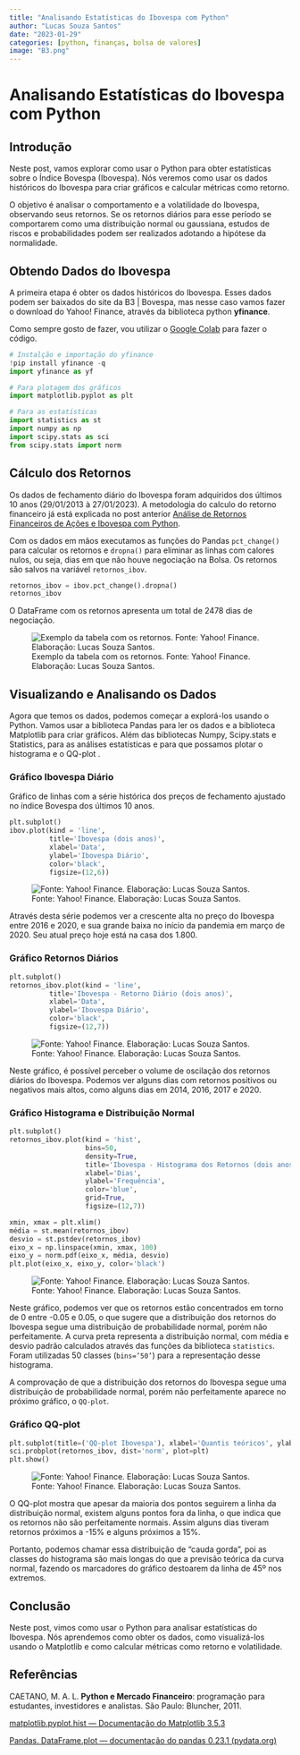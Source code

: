 ```yaml
---
title: "Analisando Estatísticas do Ibovespa com Python"
author: "Lucas Souza Santos"
date: "2023-01-29"
categories: [python, finanças, bolsa de valores]
image: "B3.png"
---
```


# Analisando Estatísticas do Ibovespa com Python

## Introdução

Neste post, vamos explorar como usar o Python para obter estatísticas sobre o Índice Bovespa (Ibovespa). Nós veremos como usar os dados históricos do Ibovespa para criar gráficos e calcular métricas como retorno.

O objetivo é analisar o comportamento e a volatilidade do Ibovespa, observando seus retornos. Se os retornos diários para esse período se comportarem como uma distribuição normal ou gaussiana, estudos de riscos e probabilidades podem ser realizados adotando a hipótese da normalidade.

## Obtendo Dados do Ibovespa

A primeira etapa é obter os dados históricos do Ibovespa. Esses dados podem ser baixados do site da B3 | Bovespa, mas nesse caso vamos fazer o download do Yahoo! Finance, através da biblioteca python **yfinance**.

Como sempre gosto de fazer, vou utilizar o [Google Colab](https://colab.research.google.com/) para fazer o código.

```python
# Instalção e importação do yfinance
!pip install yfinance -q
import yfinance as yf
```

```python
# Para plotagem dos gráficos
import matplotlib.pyplot as plt

# Para as estatísticas
import statistics as st
import numpy as np
import scipy.stats as sci
from scipy.stats import norm
```

## Cálculo dos Retornos

Os dados de fechamento diário do Ibovespa foram adquiridos dos últimos 10 anos (29/01/2013 à 27/01/2023). A metodologia do calculo do retorno financeiro já está explicada no post anterior [Análise de Retornos Financeiros de Ações e Ibovespa com Python](https://lucas-santos.netlify.app/posts/post-02/).

Com os dados em mãos executamos as funções do Pandas `pct_change()` para calcular os retornos e `dropna()` para eliminar as linhas com calores nulos, ou seja, dias em que não houve negociação na Bolsa. Os retornos são salvos na variável `retornos_ibov`.

```python
retornos_ibov = ibov.pct_change().dropna()
retornos_ibov
```

O DataFrame com os retornos apresenta um total de 2478 dias de negociação.

![Exemplo da tabela com os retornos. Fonte: Yahoo! Finance. Elaboração: Lucas Souza Santos.](retornos.png)

## Visualizando e Analisando os Dados

Agora que temos os dados, podemos começar a explorá-los usando o Python. Vamos usar a biblioteca Pandas para ler os dados e a biblioteca Matplotlib para criar gráficos. Além das bibliotecas Numpy, Scipy.stats e Statistics, para as análises estatísticas e para que possamos plotar o histograma e o QQ-plot .

### Gráfico Ibovespa Diário

Gráfico de linhas com a série histórica dos preços de fechamento ajustado no índice Bovespa dos últimos 10 anos.

```python
plt.subplot()
ibov.plot(kind = 'line', 
          title='Ibovespa (dois anos)', 
          xlabel='Data', 
          ylabel='Ibovespa Diário', 
          color='black',
          figsize=(12,6))
```

![Fonte: Yahoo! Finance. Elaboração: Lucas Souza Santos.](g1.png)

Através desta série podemos ver a crescente alta no preço do Ibovespa entre 2016 e 2020, e sua grande baixa no início da pandemia em março de 2020. Seu atual preço hoje está na casa dos 1.800.

### Gráfico Retornos Diários

```python
plt.subplot()
retornos_ibov.plot(kind = 'line', 
          title='Ibovespa - Retorno Diário (dois anos)', 
          xlabel='Data', 
          ylabel='Ibovespa Diário', 
          color='black',
          figsize=(12,7))
```

![Fonte: Yahoo! Finance. Elaboração: Lucas Souza Santos.](g2.png)

Neste gráfico, é possível perceber o volume de oscilação dos retornos diários do Ibovespa. Podemos ver alguns dias com retornos positivos ou negativos mais altos, como alguns dias em 2014, 2016, 2017 e 2020.

### Gráfico Histograma e Distribuição Normal

```python
plt.subplot()
retornos_ibov.plot(kind = 'hist', 
                   bins=50, 
                   density=True, 
                   title='Ibovespa - Histograma dos Retornos (dois anos)', 
                   xlabel='Dias', 
                   ylabel='Frequência', 
                   color='blue', 
                   grid=True,
                   figsize=(12,7))

xmin, xmax = plt.xlim()
média = st.mean(retornos_ibov)
desvio = st.pstdev(retornos_ibov)
eixo_x = np.linspace(xmin, xmax, 100)
eixo_y = norm.pdf(eixo_x, média, desvio)
plt.plot(eixo_x, eixo_y, color='black')
```

![Fonte: Yahoo! Finance. Elaboração: Lucas Souza Santos.](g3.png)


Neste gráfico, podemos ver que os retornos estão concentrados em torno de 0 entre -0.05 e 0.05, o que sugere que a distribuição dos retornos do Ibovespa segue uma distribuição de probabilidade normal, porém não perfeitamente. A curva preta representa a distribuição normal, com média e desvio padrão calculados através das funções da biblioteca `statistics`. Foram utilizadas 50 classes (`bins=’50’`) para a representação desse histograma.

A comprovação de que a distribuição dos retornos do Ibovespa segue uma distribuição de probabilidade normal, porém não perfeitamente aparece no próximo gráfico, o `QQ-plot`.

### Gráfico QQ-plot

```python
plt.subplot(title=('QQ-plot Ibovespa'), xlabel='Quantis teóricos', ylabel='Valores ordenados')
sci.probplot(retornos_ibov, dist='norm', plot=plt)
plt.show()
```

![Fonte: Yahoo! Finance. Elaboração: Lucas Souza Santos.](g4.png)

O QQ-plot mostra que apesar da maioria dos pontos seguirem a linha da distribuição normal, existem alguns pontos fora da linha, o que indica que os retornos não são perfeitamente normais. Assim alguns dias tiveram retornos próximos a -15% e alguns próximos a 15%.

Portanto, podemos chamar essa distribuição de “cauda gorda”, poi as classes do histograma são mais longas do que a previsão teórica da curva normal, fazendo os marcadores do gráfico destoarem da linha de 45º nos extremos.

## Conclusão

Neste post, vimos como usar o Python para analisar estatísticas do Ibovespa. Nós aprendemos como obter os dados, como visualizá-los usando o Matplotlib e como calcular métricas como retorno e volatilidade.

## Referências

CAETANO, M. A. L. **Python e Mercado Financeiro**: programação para estudantes, investidores e analistas. São Paulo: Bluncher, 2011.

[matplotlib.pyplot.hist — Documentação do Matplotlib 3.5.3](https://matplotlib.org/3.5.3/api/_as_gen/matplotlib.pyplot.hist.html)

[Pandas. DataFrame.plot — documentação do pandas 0.23.1 (pydata.org)](https://pandas.pydata.org/pandas-docs/version/0.23/generated/pandas.DataFrame.plot.html)


